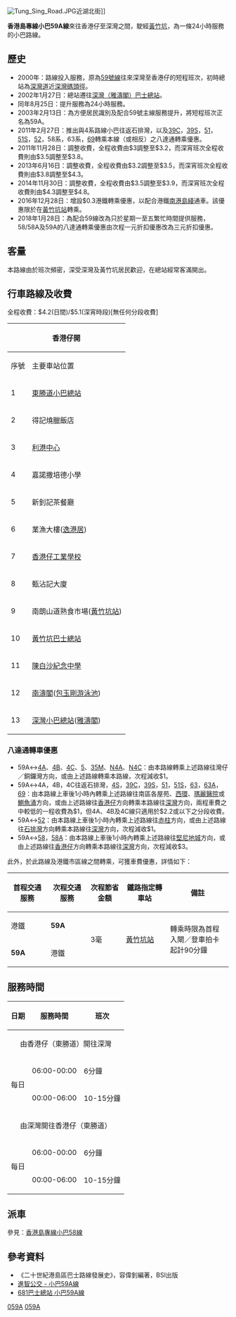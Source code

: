 {{公共汽車路線基礎資訊
| 路線名稱             = 香港島專線小巴59A線
| 代表圖像             = WD1987 Hong Kong Island 59A 14-07-2019.jpg
| 圖像說明             =
| 經營者               = 進智公交
| 所屬車廠             =
| 路線用車             = [[豐田Coaster|豐田Coaster]]<br>[[三菱Fuso_Rosa|三菱Fuso Rosa]]
| 起點站               = [[香港仔|香港仔]]（[[東勝道|東勝道]]）
| 途經地點             = [[黃竹坑站|黃竹坑站]]
| 去程途經地點         =
| 回程途經地點         =
| 終點站               = [[深灣公共運輸交匯處|深灣]]
| 路線性質             =
| 全程行駛里程         =
| 單程行駛里程         =
| 全程行車時間         = 約15分鐘
| 單程行車時間         =
| 服務時間             = 24小時服務
| 起點站服務時間       =
| 終點站服務時間       =
| 班次頻率             = 6-12分鐘一班<br>（深宵班次：20分鐘一班）
| 全程收費             = $4.2（深宵班次：$5.1）
| 分段收費站點         =
| 去程分段收費站點     =
| 回程分段收費站點     =
| 服務時間以外替代路線 =
| 主要競爭交通         = [[城巴48線|城巴48線]]、[[新巴78線|新巴78線]]（香港仔與黃竹坑之間）
| 備註                 =
| 走線圖               = GM59ARtMap.png
| 走線圖說明           = 此線的走線圖
}}
[[File:Tung_Sing_Road.JPG|thumb]]近湖北街]]

'''香港島專線小巴59A線'''來往香港仔至深灣之間，駛經[[黃竹坑|黃竹坑]]，為一條24小時服務的小巴路線。

==歷史==
*2000年：路線投入服務，原為[[香港島專線小巴59線|59號線]]往來深灣至香港仔的短程班次，初時總站為[[深灣道|深灣道]]近[[深灣碼頭徑|深灣碼頭徑]]。
*2002年1月27日：總站遷往[[深灣公共運輸交匯處|深灣（雅濤閣）巴士總站]]。
*同年8月25日：提升服務為24小時服務。
*2003年2月13日：為方便居民識別及配合59號主線服務提升，將短程班次正名為59A。
*2011年2月27日：推出與4系路線小巴往返石排灣，以及[[香港島專線小巴39C線|39C]]，[[香港島專線小巴39S線|39S]]，[[香港島專線小巴51線|51]]，[[香港島專線小巴51S線|51S]]，[[香港島專線小巴52線|52]]，58系，63系，[[香港島專線小巴69線|69]]轉乘本線（或相反）之八達通轉乘優惠。
*2011年11月28日：調整收費，全程收費由$3調整至$3.2，而深宵班次全程收費則由$3.5調整至$3.8。
*2013年6月16日：調整收費，全程收費由$3.2調整至$3.5，而深宵班次全程收費則由$3.8調整至$4.3。
*2014年11月30日：調整收費，全程收費由$3.5調整至$3.9，而深宵班次全程收費則由$4.3調整至$4.8。
*2016年12月28日：增設$0.3港鐵轉乘優惠，以配合港鐵[[南港島綫|南港島綫]]通車。該優惠限於在[[黃竹坑站|黃竹坑站]]轉乘。
*2018年1月28日：為配合59線改為只於星期一至五繁忙時間提供服務，58/58A及59A的八達通轉乘優惠由次程一元折扣優惠改為三元折扣優惠。

==客量==
本路線由於班次頻密，深受深灣及黃竹坑居民歡迎，在總站經常客滿開出。

==行車路線及收費==
全程收費：$4.2(日間)/$5.1(深宵時段)[無任何分段收費]
{| class="wikitable"
! colspan="3" |香港仔開
! colspan="3" |[[深灣公共運輸交匯處|深灣]]開
|-
!序號
!主要車站位置
!街道
!序號
!主要車站位置
!街道
|-
|1
|[[東勝道|東勝道小巴總站]]
| rowspan="3" |[[東勝道|東勝道]]
|1
| colspan="2" |[[深灣公共運輸交匯處|深灣小巴總站]]([[雅濤閣|雅濤閣]])
|-
|2
|得記燒臘飯店
|2
|[[包玉剛游泳池|包玉剛游泳池]]([[南濤閣|南濤閣]])
|[[深灣道|深灣道]]
|-
|3
|[[利港中心|利港中心]]
|3
|[[惠福道|惠福道]]
| rowspan="2" |[[南朗山道|南朗山道]]
|-
|4
|嘉諾撒培德小學
| rowspan="3" |[[香港仔大道|香港仔大道]]
|4
|南朗山道熟食市場([[黃竹坑站|黃竹坑站]])
|-
|5
|新釗記茶餐廳
|5
|[[中國銀行|中國銀行]]
| rowspan="2" |[[黃竹坑道|黃竹坑道]]
|-
|6
|業漁大樓([[逸港居|逸港居]])
|6
|勝利工廠大廈
|-
|7
|[[香港仔工業學校|香港仔工業學校]]
| rowspan="2" |[[黃竹坑道|黃竹坑道]]
|7
|[[逸港居|逸港居]]
| rowspan="2" |[[香港仔海傍道|香港仔海傍道]]
|-
|8
|甄沾記大廈
|8
|[[香港仔海濱花園|香港仔海濱花園]]
|-
|9
|南朗山道熟食市場([[黃竹坑站|黃竹坑站]])
|[[南朗山道|南朗山道]]
|9
|金豐大廈
|[[香港仔大道|香港仔大道]]
|-
|10
| colspan="2" |[[黃竹坑巴士總站|黃竹坑巴士總站]]
|10
|[[利港中心|利港中心]]
|[[洛陽街|洛陽街]]
|-
|11
|[[新會商會陳白沙紀念中學|陳白沙紀念中學]]
|[[南朗山道|南朗山道]]
|11
|[[添喜大廈|添喜大廈]]
|[[成都道|成都道]]
|-
|12
|[[南濤閣|南濤閣]]([[包玉剛游泳池|包玉剛游泳池]])
|[[深灣道|深灣道]]
|12
|[[東勝道|東勝道小巴總站]]
|[[東勝道|東勝道]]
|-
|13
| colspan="2" |[[深灣公共運輸交匯處|深灣小巴總站]]([[雅濤閣|雅濤閣]])
| colspan="3" |
|}

===八達通轉車優惠===
*59A↔[[香港島專線小巴4A線|4A]]、[[香港島專線小巴4B線|4B]]、[[香港島專線小巴4C線|4C]]、[[香港島專線小巴5號線|5]]、[[香港島專線小巴35M線|35M]]、[[香港島專線小巴4A線|N4A]]、[[香港島專線小巴4C線|N4C]]：由本路線轉乘上述路線往灣仔／銅鑼灣方向，或由上述路線轉乘本路線，次程減收$1。
*59A↔4A，4B，4C往返石排灣，[[香港島專線小巴4S線|4S]]，[[香港島專線小巴39C線|39C]]，[[香港島專線小巴39S線|39S]]，[[香港島專線小巴51線|51]]，[[香港島專線小巴51S線|51S]]，[[香港島專線小巴63線|63]]，[[香港島專線小巴63A線|63A]]，[[香港島專線小巴69線|69]]：由本路線上車後1小時內轉乘上述路線往南區各屋苑、[[西環|西環]]、[[瑪麗醫院|瑪麗醫院]]或[[鰂魚涌|鰂魚涌]]方向，或由上述路線往[[香港仔|香港仔]]方向轉乘本路線往[[深灣|深灣]]方向，兩程車費之中較低的一程收費為$1，但4A、4B及4C線只適用於$2.2或以下之分段收費。
*59A↔[[香港島專線小巴52線|52]]：由本路線上車後1小時內轉乘上述路線往[[赤柱|赤柱]]方向，或由上述路線往[[石排灣|石排灣]]方向轉乘本路線往[[深灣|深灣]]方向，次程減收$1。
*59A↔[[香港島專線小巴58線|58]]，[[香港島專線小巴58A線|58A]]：由本路線上車後1小時內轉乘上述路線往[[堅尼地城|堅尼地城]]方向，或由上述路線往[[香港仔|香港仔]]方向轉乘本路線往[[深灣|深灣]]方向，次程減收$3。


此外，於此路線及港鐵市區線之間轉乘，可獲車費優惠，詳情如下：
{|class="wikitable" style="width:60%; text-align:center"
!width="18%"|首程交通服務
!width="18%"|次程交通服務
!width="16%"|次程節省金額
!width="20%"|鐵路指定轉車站
!width="28%"|備註
|-
|港鐵||'''59A'''||rowspan="2"|3毫||rowspan="2"|[[黃竹坑站|黃竹坑站]]||rowspan="2"|轉乘時限為首程入閘／登車拍卡起計90分鐘
|-
|'''59A'''||港鐵
|}

==服務時間==
{| class="wikitable"
! 日期 !! 服務時間 !! 班次
|-
|colspan="3" align="center"|由香港仔（東勝道）開往深灣
|-
|rowspan="2" align="center"|每日||06:00-00:00||6分鐘
|-
|00:00-06:00||10-15分鐘
|-
|colspan="3" align="center"|由深灣開往香港仔（東勝道）
|-
|rowspan="2" align="center"|每日||06:00-00:00||6分鐘
|-
|00:00-06:00||10-15分鐘
|}

==派車==
參見：[[香港島專線小巴58線#派車|香港島專線小巴58線]]

==參考資料==
*《二十世紀港島區巴士路線發展史》，容偉釗編著，BSI出版
*[http://www.amspt.com/jdownloads/Route/HK%20Island/59A.pdf 進智公交 - 小巴59A線]
*[http://www.681busterminal.com/version2/index.php?fi=a811&id=79&vid=4 681巴士總站 小巴59A線]

{{進智公交}}
{{香港南區小巴路線列表}}
[[Category:香港島小巴路線|059A]]
[[Category:南區小巴路線_(香港)|059A]]